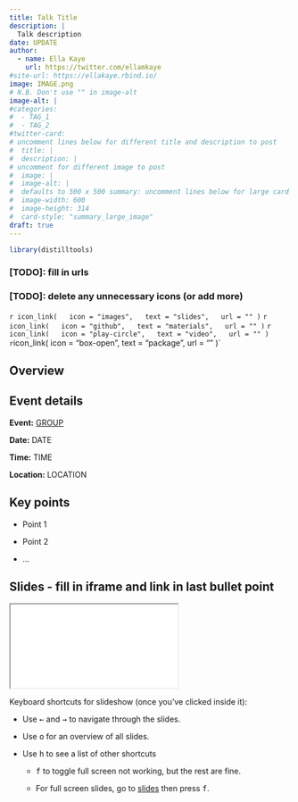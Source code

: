 ```yaml
---
title: Talk Title
description: |
  Talk description
date: UPDATE
author: 
  - name: Ella Kaye
    url: https://twitter.com/ellamkaye
#site-url: https://ellakaye.rbind.io/
image: IMAGE.png
# N.B. Don't use "" in image-alt
image-alt: |
#categories:
#  - TAG_1
#  - TAG_2
#twitter-card: 
# uncomment lines below for different title and description to post
#  title: |
#  description: |
# uncomment for different image to post
#  image: |
#  image-alt: |
#  defaults to 500 x 500 summary: uncomment lines below for large card
#  image-width: 600 
#  image-height: 314
#  card-style: "summary_large_image" 
draft: true
---
```


```r
library(distilltools)
```


### [TODO]: fill in urls
### [TODO]: delete any unnecessary icons (or add more)

`r icon_link(
  icon = "images",
  text = "slides",
  url = ""
)`
`r icon_link(
  icon = "github",
  text = "materials",
  url = ""
)`
`r icon_link(
  icon = "play-circle",
  text = "video",
  url = ""
)`
`r `icon_link(
  icon = "box-open",
  text = "package",
  url = ""
)`

## Overview 


## Event details

**Event:** [GROUP](url)

**Date:** DATE

**Time:** TIME

**Location:** LOCATION

## Key points

- Point 1

- Point 2

- ...


## Slides - fill in iframe and link in last bullet point

<iframe class="slide-deck ar-4-3" src="FILL IN" title="FILL IN">
</iframe>

Keyboard shortcuts for slideshow (once you've clicked inside it):

- Use <kbd>←</kbd> and <kbd>→</kbd> to navigate through the slides.

- Use <kbd>o</kbd> for an overview of all slides.

- Use <kbd>h</kbd> to see a list of other shortcuts 
  
  - <kbd>f</kbd> to toggle full screen not working, but the rest are fine.
  
  - For full screen slides, go to [slides]("") then press <kbd>f</kbd>.